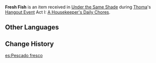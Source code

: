 {{Item Infobox
|id           = 101603
|title        = Fresh Fish
|image        = Item Fish.png
|type         = Quest Items
|description  = Food that Thoma has prepared for the stray cats and dogs. A slightly fishy smell wafts off it.
|source1      = [[Under the Same Shade]]
|related_type = Variant
|related_item = Fish
}}
'''Fresh Fish''' is an item received in [[Under the Same Shade]] during [[Thoma]]'s [[Hangout Event]] Act I: [[A Housekeeper's Daily Chores]].

==Other Languages==
{{Other Languages
|default_hidden = 1
|en      = Fresh Fish
|zhs     = 新鲜的鱼肉
|zhs_rm  = Xīnxiān de Yúròu
|zht     = 新鮮的魚肉
|zht_rm  = Xīnxiān de Yúròu
|ja      = 新鮮な魚肉
|ja_rm   = Shinsen na Gyoniku
|ko      = 신선한 생선 살코기
|ko_rm   = Sinseonhan Saengseon Salkogi
|es      = Pescado fresco
|fr      = Poisson frais
|ru      = Свежая рыба
|th      = เนื้อปลาสด ๆ
|th_rm   = 
|vi      = Thịt Cá Tươi Ngon
|de      = Frischer Fisch
|id      = Fish Segar Khas Thoma
|pt      = Peixe Fresco
|tr      = Taze Balık
|it      = Pesce fresco
}}

==Change History==
{{Change History|2.2}}

[[es:Pescado fresco]]